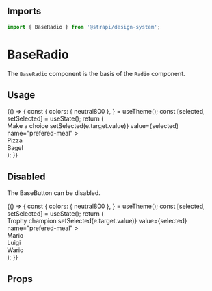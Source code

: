 
<Meta title="Design System/Technical Components/BaseRadio" component={BaseRadio} />

## Imports

```js
import { BaseRadio } from '@strapi/design-system';
```

# BaseRadio

The `BaseRadio` component is the basis of the `Radio` component.

## Usage

<Canvas>
  <Story name="base">
    {() => {
      const {
        colors: { neutral800 },
      } = useTheme();
      const [selected, setSelected] = useState();
      return (
        <div>
          <Typography variant="beta" textColor="neutral800" id="trophy-champions">
            Make a choice
          </Typography>
          <RadioGroup
            labelledBy="trophy-champions"
            onChange={(e) => setSelected(e.target.value)}
            value={selected}
            name="prefered-meal"
          >
            <div>
              <label style={{ color: neutral800 }} htmlFor="pizza">
                Pizza
              </label>
              <BaseRadio value="pizza" id="pizza" />
            </div>
            <div>
              <label style={{ color: neutral800 }} htmlFor="bagel">
                Bagel
              </label>
              <BaseRadio value="bagel" id="bagel" />
            </div>
          </RadioGroup>
        </div>
      );
    }}
  </Story>
</Canvas>

## Disabled

The BaseButton can be disabled.

<Canvas>
  <Story name="disabled">
    {() => {
      const {
        colors: { neutral800 },
      } = useTheme();
      const [selected, setSelected] = useState();
      return (
        <div>
          <Typography variant="beta" id="trophy-champions">
            Trophy champion
          </Typography>
          <RadioGroup
            labelledBy="trophy-champions"
            onChange={(e) => setSelected(e.target.value)}
            value={selected}
            name="prefered-meal"
          >
            <div>
              <label style={{ color: neutral800 }} htmlFor="first">
                Mario
              </label>
              <BaseRadio value="first" id="first" />
            </div>
            <div>
              <label style={{ color: neutral800 }} htmlFor="second">
                Luigi
              </label>
              <BaseRadio value="second" id="second" disabled />
            </div>
            <div>
              <label style={{ color: neutral800 }} htmlFor="third">
                Wario
              </label>
              <BaseRadio value="third" id="third" />
            </div>
          </RadioGroup>
        </div>
      );
    }}
  </Story>
</Canvas>

## Props

<ArgsTable of={BaseRadio} />
